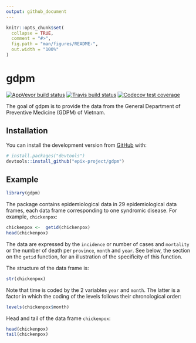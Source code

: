 ```yaml
---
output: github_document
---
```


<!-- README.md is generated from README.Rmd. Please edit that file -->

```r
knitr::opts_chunk$set(
  collapse = TRUE,
  comment = "#>",
  fig.path = "man/figures/README-",
  out.width = "100%"
)
```
# gdpm

<!-- badges: start -->
[![AppVeyor build status](https://ci.appveyor.com/api/projects/status/github/epix-project/gdpm?branch=master&svg=true)](https://ci.appveyor.com/project/epix-project/gdpm)
[![Travis build status](https://travis-ci.org/epix-project/gdpm.svg?branch=master)](https://travis-ci.org/epix-project/gdpm)
[![Codecov test coverage](https://codecov.io/gh/epix-project/gdpm/branch/master/graph/badge.svg)](https://codecov.io/gh/epix-project/gdpm?branch=master)
<!-- badges: end -->

The goal of gdpm is to provide the data from the General Department of Preventive 
Medicine (GDPM) of Vietnam. 

## Installation

You can install the development version from [GitHub](https://github.com/) with:

``` r
# install.packages("devtools")
devtools::install_github("epix-project/gdpm")
```
## Example

```r
library(gdpm)
```

The package contains epidemiological data in 29 epidemiological data frames, each data frame corresponding to one syndromic disease. For example, `chickenpox`:

```r
chickenpox <-  getid(chickenpox)
head(chickenpox)
```

The data are expressed by the `incidence` or number of cases and `mortality` or the number of death per `province`, `month` and `year`.
See below, the section on the `getid` function, for an illustration of the specificity of this function.

The structure of the data frame is:

```r
str(chickenpox)
```

Note that time is coded by the 2 variables `year` and `month`. The latter is a factor in which the coding of the levels follows their chronological order:

```r
levels(chickenpox$month)
```

Head and tail of the data frame `chickenpox`:

```r
head(chickenpox)
tail(chickenpox)
```

